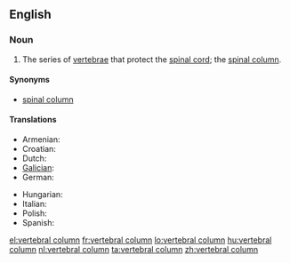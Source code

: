 ==English==

===Noun===
{{wikipedia}}
{{en-noun|sg=[[vertebral]] [[column]]}}

# {{skeleton}} The series of [[vertebra]]e that protect the [[spinal cord]]; the [[spinal column]].

====Synonyms====
* [[spinal column]]

====Translations====
{{trans-top|vertebral column}}
* Armenian: {{t-|hy|ողնաշար|tr=oġnašar}}
* Croatian: {{t|hr|kralježnica|f}}
* Dutch: {{t+|nl|wervelkolom|m}}
* [[Galician]]: {{t+|gl|columna vertebral|f|xs=Galician}}
* German: {{t+|de|Wirbelsäule|f}}
{{trans-mid}}
* Hungarian: {{t+|hu|gerincoszlop}}
* Italian: {{t-|it|colonna vertebrale|f}}
* Polish: {{t+|pl|kręgosłup|m}}
* Spanish: {{t+|es|columna vertebral|f}}
{{trans-bottom}}

[[el:vertebral column]]
[[fr:vertebral column]]
[[lo:vertebral column]]
[[hu:vertebral column]]
[[nl:vertebral column]]
[[ta:vertebral column]]
[[zh:vertebral column]]